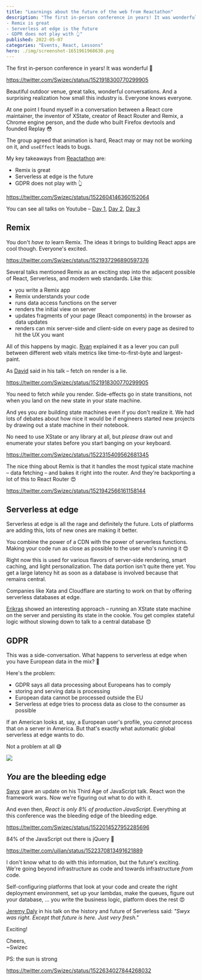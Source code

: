 ```yaml
---
title: "Learnings about the future of the web from Reactathon" 
description: "The first in-person conference in years! It was wonderful 🤩
- Remix is great
- Serverless at edge is the future
- GDPR does not play with 👆" 
published: 2022-05-07
categories: "Events, React, Lessons"
hero: ./img/screenshot-1651961968630.png
---
```


The first in-person conference in years! It was wonderful 🤩

https://twitter.com/Swizec/status/1521918300770299905

Beautiful outdoor venue, great talks, wonderful conversations. And a surprising realization how small this industry is. Everyone knows everyone.

At one point I found myself in a conversation between a React core maintainer, the inventor of XState, creator of React Router and Remix, a Chrome engine person, and the dude who built Firefox devtools and founded Replay 😳

The group agreed that animation is hard, React may or may not be working on it, and `useEffect` leads to bugs.

My key takeaways from [Reactathon](https://reactathon.com) are:

- Remix is great
- Serverless at edge is the future
- GDPR does not play with 👆

https://twitter.com/Swizec/status/1522604146360152064

You can see all talks on Youtube – [Day 1](https://www.youtube.com/watch?v=V5hPAl1q7vo), [Day 2](https://www.youtube.com/watch?v=Ck-e3hd3pKw), [Day 3](https://www.youtube.com/watch?v=0qK2_wi4t3k)

## Remix

You don't _have to_ learn Remix. The ideas it brings to building React apps are cool though. Everyone's excited.

https://twitter.com/Swizec/status/1521937296890597376

Several talks mentioned Remix as an exciting step into the adjacent possible of React, Serverless, and modern web standards. Like this:

- you write a Remix app
- Remix understands your code
- runs data access functions on the server
- renders the initial view on server
- updates fragments of your page (React components) in the browser as data updates
- renders can mix server-side and client-side on every page as desired to hit the UX you want

All of this happens by magic. [Ryan](https://twitter.com/ryanflorence) explained it as a lever you can pull between different web vitals metrics like time-to-first-byte and largest-paint.

As [David](https://twitter.com/davidkpiano) said in his talk – fetch on render is a lie.

https://twitter.com/Swizec/status/1521918300770299905

You need to fetch _while_ you render. Side-effects go in state transitions, not when you land on the new state in your state machine.

And yes you _are_ building state machines even if you don't realize it. We had lots of debates about how nice it would be if engineers started new projects by drawing out a state machine in their notebook.

No need to use XState or any library at all, but _please_ draw out and enumerate your states before you start banging on your keyboard.

https://twitter.com/Swizec/status/1522315409562681345

The nice thing about Remix is that it handles the most typical state machine – data fetching – and bakes it right into the router. And they're backporting a lot of this to React Router 😍

https://twitter.com/Swizec/status/1521942566161158144

## Serverless at edge

Serverless at edge is all the rage and definitely the future. Lots of platforms are adding this, lots of new ones are making it better.

You combine the power of a CDN with the power of serverless functions. Making your code run as close as possible to the user who's running it 😍

Right now this is used for various flavors of server-side rendering, smart caching, and light personalization. The data portion isn't quite there yet. You get a large latency hit as soon as a database is involved because that remains central.

Companies like Xata and Cloudflare are starting to work on that by offering serverless databases at edge.

[Erikras](https://twitter.com/erikras) showed an interesting approach – running an XState state machine on the server and persisting its state in the cookie. You get complex stateful logic without slowing down to talk to a central database 😍

## GDPR

This was a side-conversation. What happens to serverless at edge when you have European data in the mix? 🤨

Here's the problem:

- GDPR says all data processing about Europeans has to comply
- storing and serving data is processing
- European data cannot be processed outside the EU
- Serverless at edge tries to process data as close to the consumer as possible

If an American looks at, say, a European user's profile, you _cannot_ process that on a server in America. But that's exactly what automatic global serverless at edge wants to do.

Not a problem at all 😅

![](giphy:its_fine)

## _You_ are the bleeding edge

[Swyx](https://twitter.com/swyx) gave an update on his Third Age of JavaScript talk. React won the framework wars. Now we're figuring out what to do with it.

And even then, _React is only 8% of production JavaScript_. Everything at this conference was the bleeding edge of the bleeding edge.

https://twitter.com/Swizec/status/1522014527952285696

84% of the JavaScript out there is jQuery 🤯

https://twitter.com/uilian/status/1522370813491621889

I don't know what to do with this information, but the future's exciting. We're going beyond infrastructure as code and towards infrastructure _from_ code.

Self-configuring platforms that look at your code and create the right deployment environment, set up your lambdas, make the queues, figure out your database, ... you write the business logic, platform does the rest 😍

[Jeremy Daly](https://twitter.com/jeremy_daly) in his talk on the history and future of Serverless said: _"Swyx was right. Except that future is here. Just very fresh."_

Exciting!

Cheers,<br/>
~Swizec

PS: the sun is strong

https://twitter.com/Swizec/status/1522634027844268032
